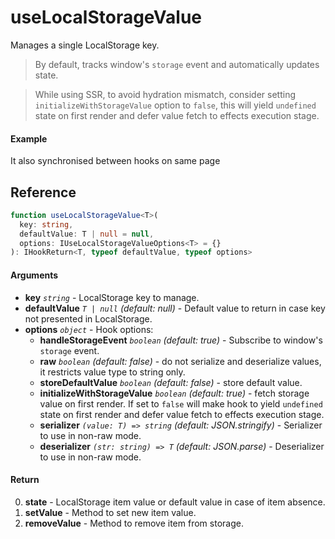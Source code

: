 
<Meta title="Side-effects/useLocalStorageValue" component={Example} />

# useLocalStorageValue

Manages a single LocalStorage key.

> By default, tracks window's `storage` event and automatically updates state.

> While using SSR, to avoid hydration mismatch, consider setting `initializeWithStorageValue` option to
`false`, this will yield `undefined` state on first render and defer value fetch to effects
execution stage.

#### Example

<Canvas isColumn>
  <Story name="Example" story={Example} />
  
  It also synchronised between hooks on same page
  
  <Story name="Example2" story={Example} />
</Canvas>

<ArgsTable story="Example" />

## Reference

```ts
function useLocalStorageValue<T>(
  key: string,
  defaultValue: T | null = null,
  options: IUseLocalStorageValueOptions<T> = {}
): IHookReturn<T, typeof defaultValue, typeof options>
```

#### Arguments

- **key** _`string`_ -  LocalStorage key to manage.
- **defaultValue** _`T | null`_ _(default: null)_ - Default value to return in case key not 
presented in LocalStorage.
- **options** _`object`_ - Hook options:
  - **handleStorageEvent** _`boolean`_ _(default: true)_ - Subscribe to window's `storage` event.
  - **raw** _`boolean`_ _(default: false)_ - do not serialize and deserialize values, it restricts 
  value type to string only.
  - **storeDefaultValue** _`boolean`_ _(default: false)_ - store default value.
  - **initializeWithStorageValue** _`boolean`_ _(default: true)_ - fetch storage value on first 
  render. If set to `false` will make hook to yield `undefined` state on first render and defer 
  value fetch to effects execution stage.
  - **serializer** _`(value: T) => string`_ _(default: JSON.stringify)_ - Serializer to use in non-raw 
  mode.
  - **deserializer** _`(str: string) => T`_ _(default: JSON.parse)_ - Deserializer to use in non-raw 
  mode.

#### Return

0. **state** - LocalStorage item value or default value in case of item absence.
1. **setValue** - Method to set new item value.
2. **removeValue** - Method to remove item from storage.
